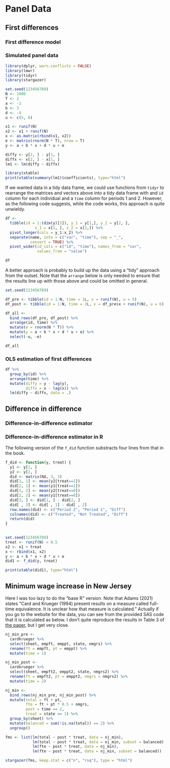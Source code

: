 # Panel Data

## First differences

### First difference model

### Simulated panel data

```r
library(dplyr, warn.conflicts = FALSE)
library(lmwr)
library(tidyr)
library(stargazer)
```
```r
set.seed(123456789)
N <- 1000
T <- 2
a <- -2
b <- 3
d <- -4
u <- c(5, 6)
```

```r
x1 <- runif(N)
x2 <- x1 + runif(N)
x <- as.matrix(rbind(x1, x2))
e <- matrix(rnorm(N * T), nrow = T)
y <- a + b * x + d * u + e
```

```r
diffy <- y[2, ] - y[1, ]
diffx <- x[2, ] - x[1, ]
lm1 <- lm(diffy ~ diffx)
```

```r
library(xtable)
print(xtable(summary(lm1)$coefficients), type="html")
```

If we wanted data in a tidy data frame, we could use functions from `tidyr` to rearrange the matrices and vectors above into a tidy data frame with and `id` column for each individual and a `time` column for periods $1$ and $2$.
However, as the following code suggests, while the code works, this approach is quite unwieldy.


```r
df <- 
  tibble(id = 1:(dim(y)[2]), y_1 = y[1,], y_2 = y[2, ], 
             x_1 = x[1, ], x_2 = x[2,]) %>% 
  pivot_longer(cols = y_1:x_2) %>%
  separate(name, into = c("var", "time"), sep = "_", 
           convert = TRUE) %>%
  pivot_wider(id_cols = c("id", "time"), names_from = "var",
              values_from = "value")

df
```

A better approach is probably to build up the data using a "tidy" approach from the outset.
Note that the `arrange` below is only needed to ensure that the results line up with those above and could be omitted in general.

```r
set.seed(123456789)

df_pre <- tibble(id = 1:N, time = 1L, x = runif(N), u = 5)
df_post <- tibble(id = 1:N, time = 2L, x = df_pre$x + runif(N), u = 6)

df_all <-
  bind_rows(df_pre, df_post) %>%
  arrange(id, time) %>%
  mutate(e = rnorm(N * T)) %>%
  mutate(y = a + b * x + d * u + e) %>%
  select(-u, -e)

df_all
```

### OLS estimation of first differences

```r
df %>%
  group_by(id) %>%
  arrange(time) %>%
  mutate(diffy = y - lag(y),
         diffx = x - lag(x)) %>%
  lm(diffy ~ diffx, data = .)
```

## Difference in difference

### Difference-in-difference estimator

### Difference-in-difference estimator in R

The following version of the `f_did` function substracts four lines from that in the book.

```r
f_did <- function(y, treat) {
  y1 <- y[1, ]
  y2 <- y[2, ]
  did <- matrix(NA, 3, 3)
  did[1, 1] <- mean(y2[treat==1])
  did[2, 1] <- mean(y1[treat==1])
  did[1, 2] <- mean(y2[treat==0])
  did[2, 2] <- mean(y1[treat==0])
  did[3, ] <- did[1, ] - did[2, ]
  did[ , 3] <- did[ , 1] - did[ , 2]
  row.names(did) <- c("Period 2", "Period 1", "Diff")
  colnames(did) <- c("Treated", "Not Treated", "Diff")
  return(did)
}
  
```

```r
set.seed(123456789)
treat <- runif(N) < 0.5
x2 <- x1 + treat
x <- rbind(x1, x2)
y <- a + b * x + d * u + e
did1 <- f_did(y, treat)
```

```r
print(xtable(did1), type="html")
```

## Minimum wage increase in New Jersey

Here I was too lazy to do the "base R" version.
Note that Adams (2021) states "Card and Krueger (1994) present results on a measure called full-time equivalence.
It is unclear how that measure is calculated."
Actually if you go to the website for the data, you can see from the provided SAS code that it is calculated as below.
I don't quite reproduce the results in Table 3 of [the paper](https://davidcard.berkeley.edu/papers/njmin-aer.pdf), but I get very close.

```r
nj_min_pre <- 
  cardkrueger %>%
  select(sheet, empft, emppt, state, nmgrs) %>%
  rename(ft = empft, pt = emppt) %>%
  mutate(time = 1) 

nj_min_post <- 
  cardkrueger %>%
  select(sheet, empft2, emppt2, state, nmgrs2) %>%
  rename(ft = empft2, pt = emppt2, nmgrs = nmgrs2) %>%
  mutate(time = 2)

nj_min <- 
  bind_rows(nj_min_pre, nj_min_post) %>%
  mutate(total = ft + pt,
         fte = ft + pt * 0.5 + nmgrs,
         post = time == 2, 
         treat = state == 1) %>%
  group_by(sheet) %>% 
  mutate(balanced = sum(!is.na(total)) == 2) %>%
  ungroup() 

fms <- list(lm(total ~ post * treat, data = nj_min),
            lm(total ~ post * treat, data = nj_min, subset = balanced),
            lm(fte ~ post * treat, data = nj_min),
            lm(fte ~ post * treat, data = nj_min, subset = balanced))
```

```r
stargazer(fms, keep.stat = c("n", "rsq"), type = "html")
```